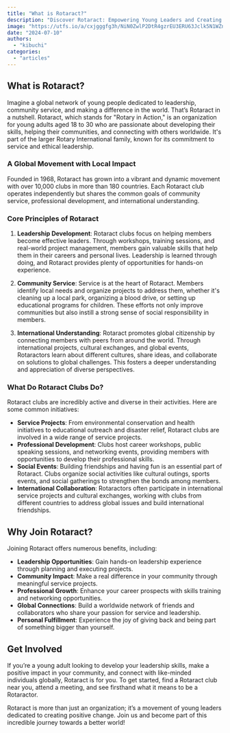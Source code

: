 ```yaml
---
title: "What is Rotaract?"
description: "Discover Rotaract: Empowering Young Leaders and Creating Positive Change"
image: "https://utfs.io/a/cxjgggfg3h/NiN0ZwlP2DtR4gzrEU3ERU63Jclk5N1WZnQSqmTf0FD8iMGu"
date: "2024-07-10"
authors:
  - "kibuchi"
categories:
  - "articles"
---
```


## What is Rotaract?

Imagine a global network of young people dedicated to leadership, community service, and making a difference in the world. That’s Rotaract in a nutshell. Rotaract, which stands for "Rotary in Action," is an organization for young adults aged 18 to 30 who are passionate about developing their skills, helping their communities, and connecting with others worldwide. It's part of the larger Rotary International family, known for its commitment to service and ethical leadership.

### A Global Movement with Local Impact

Founded in 1968, Rotaract has grown into a vibrant and dynamic movement with over 10,000 clubs in more than 180 countries. Each Rotaract club operates independently but shares the common goals of community service, professional development, and international understanding.

### Core Principles of Rotaract

1. **Leadership Development**: Rotaract clubs focus on helping members become effective leaders. Through workshops, training sessions, and real-world project management, members gain valuable skills that help them in their careers and personal lives. Leadership is learned through doing, and Rotaract provides plenty of opportunities for hands-on experience.

2. **Community Service**: Service is at the heart of Rotaract. Members identify local needs and organize projects to address them, whether it's cleaning up a local park, organizing a blood drive, or setting up educational programs for children. These efforts not only improve communities but also instill a strong sense of social responsibility in members.

3. **International Understanding**: Rotaract promotes global citizenship by connecting members with peers from around the world. Through international projects, cultural exchanges, and global events, Rotaractors learn about different cultures, share ideas, and collaborate on solutions to global challenges. This fosters a deeper understanding and appreciation of diverse perspectives.

### What Do Rotaract Clubs Do?

Rotaract clubs are incredibly active and diverse in their activities. Here are some common initiatives:

- **Service Projects**: From environmental conservation and health initiatives to educational outreach and disaster relief, Rotaract clubs are involved in a wide range of service projects.
- **Professional Development**: Clubs host career workshops, public speaking sessions, and networking events, providing members with opportunities to develop their professional skills.
- **Social Events**: Building friendships and having fun is an essential part of Rotaract. Clubs organize social activities like cultural outings, sports events, and social gatherings to strengthen the bonds among members.
- **International Collaboration**: Rotaractors often participate in international service projects and cultural exchanges, working with clubs from different countries to address global issues and build international friendships.

## Why Join Rotaract?

Joining Rotaract offers numerous benefits, including:

- **Leadership Opportunities**: Gain hands-on leadership experience through planning and executing projects.
- **Community Impact**: Make a real difference in your community through meaningful service projects.
- **Professional Growth**: Enhance your career prospects with skills training and networking opportunities.
- **Global Connections**: Build a worldwide network of friends and collaborators who share your passion for service and leadership.
- **Personal Fulfillment**: Experience the joy of giving back and being part of something bigger than yourself.

## Get Involved

If you’re a young adult looking to develop your leadership skills, make a positive impact in your community, and connect with like-minded individuals globally, Rotaract is for you. To get started, find a Rotaract club near you, attend a meeting, and see firsthand what it means to be a Rotaractor.

Rotaract is more than just an organization; it’s a movement of young leaders dedicated to creating positive change. Join us and become part of this incredible journey towards a better world!
